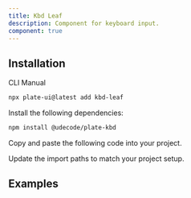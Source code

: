```yaml
---
title: Kbd Leaf
description: Component for keyboard input.
component: true
---
```


<ComponentPreview name="playground-demo" id="kbd" />

## Installation

<Tabs defaultValue="cli">

<TabsList>
<TabsTrigger value="cli">CLI</TabsTrigger>
<TabsTrigger value="manual">Manual</TabsTrigger>
</TabsList>
<TabsContent value="cli">

```bash
npx plate-ui@latest add kbd-leaf
```

</TabsContent>

<TabsContent value="manual">

<Steps>

<Step>

Install the following dependencies:

```bash
npm install @udecode/plate-kbd
```

</Step>

<Step>

Copy and paste the following code into your project.

</Step>

<ComponentSource name="kbd-leaf" />

<Step>

Update the import paths to match your project setup.

</Step>

</Steps>

</TabsContent>

</Tabs>

## Examples

<ComponentSource src="../../templates/plate-playground/src/lib/plate/plate-plugins.ts" />
